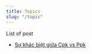 ---
title: Topics
slug: "/topic"
---

List of post
- [Sự khác biệt giữa Cpk vs Ppk](https://www.1factory.com/blog-post-process-capability-basics-cpk-ppk-part-1.html)